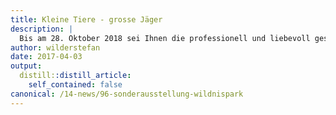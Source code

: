 ```yaml
---
title: Kleine Tiere - grosse Jäger
description: |
  Bis am 28. Oktober 2018 sei Ihnen die professionell und liebevoll gestaltete Sonderausstellung zu Hermelin und Mauswiesel im Besucherzentrum Sihlwald empfohlen. Dem Besuchenden eröffnet sich eine Menge bestens veranschaulichte Hintergrundinfos zu den beiden kleinsten Raubtieren der Schweiz. Verbinden Sie ihren Ausflug mit dem Schmökern im reichen Buchsortiment, einer Grillade an der Sihl oder dem Beobachten von Fischottern. Die Zusammenarbeit mit dem Wildnispark hat zwei Museums-Tafeln zu unserem Projekt hervorgebracht und wir dürfen auch unseren Teil zum einen oder anderen kommenden Anlass des Wildnisparks beitragen. An den Waldrändern des Sihlwaldes sind schon einige Kleinstrukturen mit Nistkammer für Wiesel & Co erstellt worden und aktuell startet eine studentische Arbeit, um die Wirkung besagter Strukturen zu prüfen.  Welche anderen wissenschaftlichen Arbeiten uns derzeit beschäftigen, erfahren sie auf der neuen Seite: http://www.wieselundco.ch/wissenschaft
author: wilderstefan
date: 2017-04-03
output:
  distill::distill_article:
    self_contained: false
canonical: /14-news/96-sonderausstellung-wildnispark
---
```





<!--http://wieselundco.ch/14-news/96-sonderausstellung-wildnispark-->

